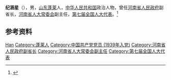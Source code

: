 '''纪涵星'''（{{bd|1921年|9月|2009年|10月6日}}），男，[[山东|山东]][[蓬莱县|蓬莱]]人，[[中华人民共和国|中华人民共和国]]政治人物，曾任[[河南省人民政府|河南省人民政府]]副省长，[[河南省人大常委会|河南省人大常委会]]副主任，[[第七届全国人大代表|第七届全国人大代表]]。<ref>{{Cite book|title=中华人民共和国职官志|author=何虎生, 李耀东, 向常福主编|publisher=中国社会出版社|year=2003|isbn=9787800883934|location=北京|pages=}}</ref>

== 参考资料 ==
{{reflist}}

{{中国人物小作品}}

{{Authority control}}
{{DEFAULTSORT:Ji纪}}
[[Category:纪姓|Han]]
[[Category:蓬莱人|Category:蓬莱人]]
[[Category:中国共产党党员_(1939年入党)|Category:中国共产党党员 (1939年入党)]]
[[Category:河南省人民政府副省长|Category:河南省人民政府副省长]]
[[Category:河南省人大常委会副主任|Category:河南省人大常委会副主任]]
[[Category:第七届全国人大代表|Category:第七届全国人大代表]]